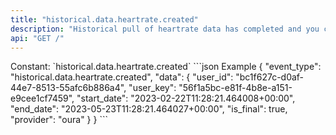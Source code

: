 ```yaml
---
title: "historical.data.heartrate.created"
description: "Historical pull of heartrate data has completed and you can now pull data for this resource."
api: "GET /"
---
```

<ResponseField name="event_type" type="const string" required="true">
Constant: `historical.data.heartrate.created`
</ResponseField>
<ResponseField name="data" type="HistoricalDataCreated" required="true">
<Expandable title="HistoricalDataCreated" defaultOpen="true">
<ResponseField name="user_id" type="string" required="true">
</ResponseField>
<ResponseField name="user_key" type="string" required="true">
</ResponseField>
<ResponseField name="start_date" type="string" required="true">
</ResponseField>
<ResponseField name="end_date" type="string" required="true">
</ResponseField>
<ResponseField name="is_final" type="boolean" required="true">
</ResponseField>
<ResponseField name="provider" type="string" required="true">
</ResponseField>
</Expandable>
</ResponseField>
<ResponseExample>
```json Example
{
  "event_type": "historical.data.heartrate.created",
  "data": {
    "user_id": "bc1f627c-d0af-44e7-8513-55afc6b886a4",
    "user_key": "56f1a5bc-e81f-4b8e-a151-e9cee1cf7459",
    "start_date": "2023-02-22T11:28:21.464008+00:00",
    "end_date": "2023-05-23T11:28:21.464027+00:00",
    "is_final": true,
    "provider": "oura"
  }
}
```
</ResponseExample>
